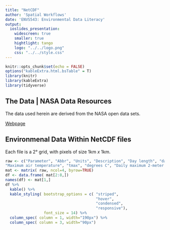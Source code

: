 ```yaml
---
title: "NetCDF"
author: 'Spatial Workflows'
date: 'ENVS543: Environmental Data Literacy'
output:
  ioslides_presentation:
    widescreen: true
    smaller: true
    hightlight: tango
    logo: "../../logo.png"
    css: "../../style.css"
---
```


```r
knitr::opts_chunk$set(echo = FALSE)
options("kableExtra.html.bsTable" = T)
library(knitr)
library(kableExtra)
library(tidyverse)
```

## The Data | NASA Data Resources

The data used herein are derived from the NASA open data sets.

[Webpage](./media/nasa.png)



##  Environmenal Data Within NetCDF files

Each file is a 2&deg; grid, with pixels of size 1km *x* 1km.

```r
raw <- c("Parameter", "Abbr", "Units", "Description", "Day length", "dayl", "s/day", "Duration of the daylight period in seconds per day. This calculation is based on the period of the day during which the sun is above a hypothetical flat horizon.", "Precipitation", "prcp", "mm/day", "Daily total precipitation in millimeters per day, sum of all forms converted to water-equivalent. Precipitation occurrence on any given day may be ascertained.", "Shortwave radiation", "srad", "W/m2", "Incident shortwave radiation flux density in watts per square meter, taken as an average over the daylight period of the day. NOTE: Daily total radiation (MJ/m2/day) can be calculated as follows: ((srad (W/m2) * dayl (s/day)) / l,000,000)", "Snow water equivalent", "swe", "kg/m2", "Snow water equivalent in kilograms per square meter. The amount of water contained within the snowpack.",
"Maximum air temperature", "tmax", "degrees C", "Daily maximum 2-meter air temperature in degrees Celsius.", "Minimum air temperature", "tmin", "degrees C", "Daily minimum 2-meter air temperature in degrees Celsius.", "Water vapor pressure", "vp", "Pa", "Water vapor pressure in pascals. Daily average partial pressure of water vapor.")
mat <- matrix( raw, ncol=4, byrow=TRUE)
df <- data.frame( mat[2:8,])
names(df) <- mat[1,]
df %>%
  kable() %>%
  kable_styling( bootstrap_options = c( "striped", 
                                        "hover", 
                                        "condensed", 
                                        "responsive"),
                 font_size = 14) %>%
  column_spec( column = 1, width="190px") %>%
  column_spec( column = 3, width="90px")
```

